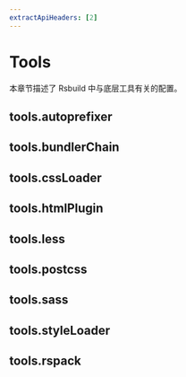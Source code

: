 ```yaml
---
extractApiHeaders: [2]
---
```


# Tools

本章节描述了 Rsbuild 中与底层工具有关的配置。

## tools.autoprefixer


<Autoprefixer />

## tools.bundlerChain


<BundlerChain />

## tools.cssLoader


<CssLoader />

## tools.htmlPlugin


<HtmlPlugin />

## tools.less


<Less />

## tools.postcss


<Postcss />

## tools.sass


<Sass />

## tools.styleLoader


<StyleLoader />

## tools.rspack


<Rspack />
